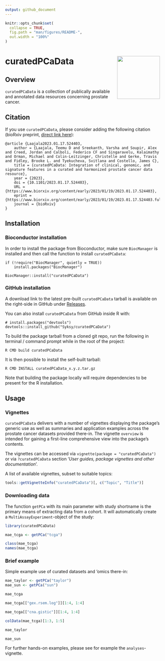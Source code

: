```yaml
---
output: github_document
---
```


```r
knitr::opts_chunk$set(
  collapse = TRUE,
  fig.path = "man/figures/README-",
  out.width = "100%"
)
```

# curatedPCaData <img src="man/figures/hex.png" align="right" height="139" />

<!-- badges: start -->
<!-- badges: end -->

## Overview 

`curatedPCaData` is a collection of publically available and annotated data resources
concerning prostate cancer. 

## Citation

If you use `curatedPCaData`, please consider adding the following citation (bioRxiv preprint, [direct link here](https://www.biorxiv.org/content/10.1101/2023.01.17.524403v1)):

```
@article {Laajala2023.01.17.524403,
	author = {Laajala, Teemu D and Sreekanth, Varsha and Soupir, Alex and Creed, Jordan and Calboli, Federico CF and Singaravelu, Kalaimathy and Orman, Michael and Colin-Leitzinger, Christelle and Gerke, Travis and Fidley, Brooke L. and Tyekucheva, Svitlana and Costello, James C},
	title = {curatedPCaData: Integration of clinical, genomic, and signature features in a curated and harmonized prostate cancer data resource},
	year = {2023},
	doi = {10.1101/2023.01.17.524403},
	URL = {https://www.biorxiv.org/content/early/2023/01/19/2023.01.17.524403},
	eprint = {https://www.biorxiv.org/content/early/2023/01/19/2023.01.17.524403.full.pdf},
	journal = {bioRxiv}
}
```

## Installation

### Bioconductor installation

In order to install the package from Bioconductor, make sure `BiocManager` is installed and then call the function to install `curatedPCaData`:

```
if (!require("BiocManager", quietly = TRUE))
    install.packages("BiocManager")

BiocManager::install("curatedPCaData")
```

### GitHub installation

A download link to the latest pre-built `curatedPCaData` tarball is available on the right-side in GitHub under [Releases](https://github.com/Syksy/curatedPCaData/releases).

You can also install `curatedPCaData` from GitHub inside R with: 

```
# install.packages("devtools")
devtools::install_github("Syksy/curatedPCaData")
```

To build the package tarball from a cloned git repo, run the following in terminal / command prompt while in the root of the project:

```
R CMD build curatedPCaData
```

It is then possible to install the self-built tarball:

```
R CMD INSTALL curatedPCaData_x.y.z.tar.gz
```

Note that building the package locally will require dependencies to be present for the R installation.

## Usage

### Vignettes

`curatedPCaData` delivers with a number of vignettes displaying the package's generic use as well as summaries and application examples across the prostate cancer datasets provided there-in. The vignette `overview` is intended for gaining a first-line comprehensive view into the package's contents.

The vignettes can be accessed via `vignette(package = "curatedPCaData")` or via `?curatedPCaData` section '_User guides, package vignettes and other documentation_'.

A list of available vignettes, subset to suitable topics:

```r
tools::getVignetteInfo("curatedPCaData")[, c("Topic", "Title")]
```

### Downloading data

The function `getPCa` with its main parameter with study shortname is the primary means of extracting data from a cohort. It will automatically create a `MultiAssayExperiment`-object of the study:

```r
library(curatedPCaData)

mae_tcga <- getPCa("tcga")

class(mae_tcga)
names(mae_tcga)
```

### Brief example

Simple example use of curated datasets and 'omics there-in:

```r
mae_taylor <- getPCa("taylor")
mae_sun <- getPCa("sun")

mae_tcga

mae_tcga[["gex.rsem.log"]][1:4, 1:4]

mae_tcga[["cna.gistic"]][1:4, 1:4]

colData(mae_tcga)[1:3, 1:5]

mae_taylor

mae_sun
```

For further hands-on examples, please see for example the `analyses`-vignette.
